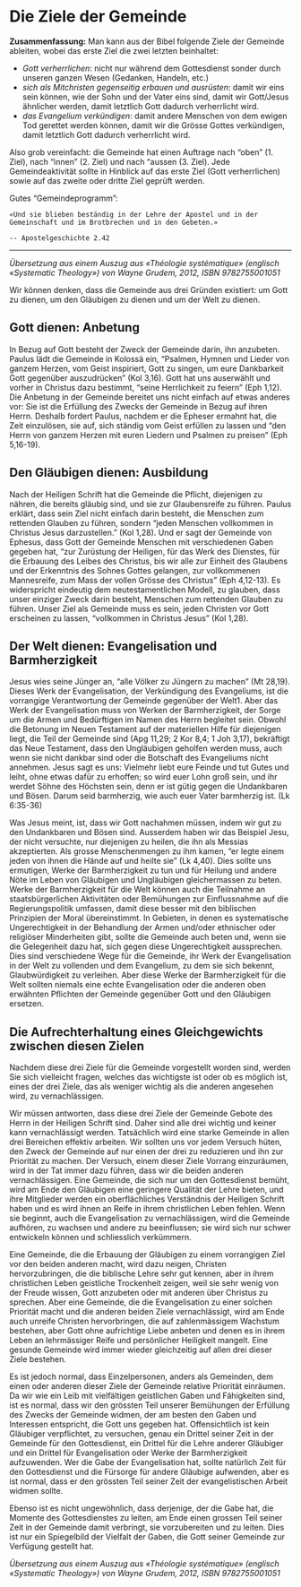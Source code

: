# Die Ziele der Gemeinde  {#die-ziele-der-gemeinde}

**Zusammenfassung:** Man kann aus der Bibel folgende Ziele der Gemeinde ableiten, wobei das erste Ziel die zwei letzten beinhaltet:

- *Gott verherrlichen*: nicht nur während dem Gottesdienst sonder durch unseren ganzen Wesen (Gedanken, Handeln, etc.)
- *sich als Mitchristen gegenseitig erbauen und ausrüsten*: damit wir eins sein können, wie der Sohn und der Vater eins sind, damit wir Gott/Jesus ähnlicher werden, damit letztlich  Gott dadurch verherrlicht wird.
- *das Evangelium verkündigen*: damit andere Menschen von dem ewigen Tod gerettet werden können, damit wir die Grösse Gottes verkündigen, damit letztlich  Gott dadurch verherrlicht wird.

Also grob vereinfacht: die Gemeinde hat einen Auftrage nach "oben" (1. Ziel), nach "innen" (2. Ziel) und nach "aussen (3. Ziel). Jede Gemeindeaktivität sollte in Hinblick auf das erste Ziel (Gott verherrlichen) sowie auf das zweite oder dritte Ziel geprüft werden. 

Gutes "Gemeindeprogramm":

```block
«Und sie blieben beständig in der Lehre der Apostel und in der Gemeinschaft und im Brotbrechen und in den Gebeten.» 

-- Apostelgeschichte 2.42
```

***

*Übersetzung aus einem Auszug aus «Théologie systématique» (englisch «Systematic Theology») von Wayne Grudem, 2012, ISBN  9782755001051*

Wir können denken, dass die Gemeinde aus drei Gründen existiert: um Gott zu dienen, um den Gläubigen zu dienen und um der Welt zu dienen.

## Gott dienen: Anbetung

In Bezug auf Gott besteht der Zweck der Gemeinde darin, ihn anzubeten. Paulus lädt die Gemeinde in Kolossä ein, "Psalmen, Hymnen und Lieder von ganzem Herzen, vom Geist inspiriert, Gott zu singen, um eure Dankbarkeit Gott gegenüber auszudrücken" (Kol 3,16). Gott hat uns auserwählt und vorher in Christus dazu bestimmt, "seine Herrlichkeit zu feiern" (Eph 1,12). Die Anbetung in der Gemeinde bereitet uns nicht einfach auf etwas anderes vor: Sie ist die Erfüllung des Zwecks der Gemeinde in Bezug auf ihren Herrn. Deshalb fordert Paulus, nachdem er die Epheser ermahnt hat, die Zeit einzulösen, sie auf, sich ständig vom Geist erfüllen zu lassen und "den Herrn von ganzem Herzen mit euren Liedern und Psalmen zu preisen" (Eph 5,16-19).

## Den Gläubigen dienen: Ausbildung

Nach der Heiligen Schrift hat die Gemeinde die Pflicht, diejenigen zu nähren, die bereits gläubig sind, und sie zur Glaubensreife zu führen. Paulus erklärt, dass sein Ziel nicht einfach darin besteht, die Menschen zum rettenden Glauben zu führen, sondern "jeden Menschen vollkommen in Christus Jesus darzustellen." (Kol 1,28). Und er sagt der Gemeinde von Ephesus, dass Gott der Gemeinde Menschen mit verschiedenen Gaben gegeben hat, "zur Zurüstung der Heiligen, für das Werk des Dienstes, für die Erbauung des Leibes des Christus, bis wir alle zur Einheit des Glaubens und der Erkenntnis des Sohnes Gottes gelangen, zur vollkommenen Mannesreife, zum Mass der vollen Grösse des Christus" (Eph 4,12-13). Es widerspricht eindeutig dem neutestamentlichen Modell, zu glauben, dass unser einziger Zweck darin besteht, Menschen zum rettenden Glauben zu führen. Unser Ziel als Gemeinde muss es sein, jeden Christen vor Gott erscheinen zu lassen, "vollkommen in Christus Jesus" (Kol 1,28).

## Der Welt dienen: Evangelisation und Barmherzigkeit

Jesus wies seine Jünger an, "alle Völker zu Jüngern zu machen" (Mt 28,19). Dieses Werk der Evangelisation, der Verkündigung des Evangeliums, ist die vorrangige Verantwortung der Gemeinde gegenüber der Welt1. Aber das Werk der Evangelisation muss von Werken der Barmherzigkeit, der Sorge um die Armen und Bedürftigen im Namen des Herrn begleitet sein. Obwohl die Betonung im Neuen Testament auf der materiellen Hilfe für diejenigen liegt, die Teil der Gemeinde sind (Apg 11,29; 2 Kor 8,4; 1 Joh 3,17), bekräftigt das Neue Testament, dass den Ungläubigen geholfen werden muss, auch wenn sie nicht dankbar sind oder die Botschaft des Evangeliums nicht annehmen. Jesus sagt es uns:
Vielmehr liebt eure Feinde und tut Gutes und leiht, ohne etwas dafür zu erhoffen; so wird euer Lohn groß sein, und ihr werdet Söhne des Höchsten sein, denn er ist gütig gegen die Undankbaren und Bösen. Darum seid barmherzig, wie auch euer Vater barmherzig ist. (Lk 6:35-36)

Was Jesus meint, ist, dass wir Gott nachahmen müssen, indem wir gut zu den Undankbaren und Bösen sind. Ausserdem haben wir das Beispiel Jesu, der nicht versuchte, nur diejenigen zu heilen, die ihn als Messias akzeptierten. Als grosse Menschenmengen zu ihm kamen, "er legte einem jeden von ihnen die Hände auf und heilte sie" (Lk 4,40). Dies sollte uns ermutigen, Werke der Barmherzigkeit zu tun und für Heilung und andere Nöte im Leben von Gläubigen und Ungläubigen gleichermassen zu beten. Werke der Barmherzigkeit für die Welt können auch die Teilnahme an staatsbürgerlichen Aktivitäten oder Bemühungen zur Einflussnahme auf die Regierungspolitik umfassen, damit diese besser mit den biblischen Prinzipien der Moral übereinstimmt. In Gebieten, in denen es systematische Ungerechtigkeit in der Behandlung der Armen und/oder ethnischer oder religiöser Minderheiten gibt, sollte die Gemeinde auch beten und, wenn sie die Gelegenheit dazu hat, sich gegen diese Ungerechtigkeit aussprechen. Dies sind verschiedene Wege für die Gemeinde, ihr Werk der Evangelisation in der Welt zu vollenden und dem Evangelium, zu dem sie sich bekennt, Glaubwürdigkeit zu verleihen. Aber diese Werke der Barmherzigkeit für die Welt sollten niemals eine echte Evangelisation oder die anderen oben erwähnten Pflichten der Gemeinde gegenüber Gott und den Gläubigen ersetzen.

## Die Aufrechterhaltung eines Gleichgewichts zwischen diesen Zielen

Nachdem diese drei Ziele für die Gemeinde vorgestellt worden sind, werden Sie sich vielleicht fragen, welches das wichtigste ist oder ob es möglich ist, eines der drei Ziele, das als weniger wichtig als die anderen angesehen wird, zu vernachlässigen.

Wir müssen antworten, dass diese drei Ziele der Gemeinde Gebote des Herrn in der Heiligen Schrift sind. Daher sind alle drei wichtig und keiner kann vernachlässigt werden. Tatsächlich wird eine starke Gemeinde in allen drei Bereichen effektiv arbeiten. Wir sollten uns vor jedem Versuch hüten, den Zweck der Gemeinde auf nur einen der drei zu reduzieren und ihn zur Priorität zu machen. Der Versuch, einem dieser Ziele Vorrang einzuräumen, wird in der Tat immer dazu führen, dass wir die beiden anderen vernachlässigen. Eine Gemeinde, die sich nur um den Gottesdienst bemüht, wird am Ende den Gläubigen eine geringere Qualität der Lehre bieten, und ihre Mitglieder werden ein oberflächliches Verständnis der Heiligen Schrift haben und es wird ihnen an Reife in ihrem christlichen Leben fehlen. Wenn sie beginnt, auch die Evangelisation zu vernachlässigen, wird die Gemeinde aufhören, zu wachsen und andere zu beeinflussen; sie wird sich nur schwer entwickeln können und schliesslich verkümmern.

Eine Gemeinde, die die Erbauung der Gläubigen zu einem vorrangigen Ziel vor den beiden anderen macht, wird dazu neigen, Christen hervorzubringen, die die biblische Lehre sehr gut kennen, aber in ihrem christlichen Leben geistliche Trockenheit zeigen, weil sie sehr wenig von der Freude wissen, Gott anzubeten oder mit anderen über Christus zu sprechen.
Aber eine Gemeinde, die die Evangelisation zu einer solchen Priorität macht und die anderen beiden Ziele vernachlässigt, wird am Ende auch unreife Christen hervorbringen, die auf zahlenmässigem Wachstum bestehen, aber Gott ohne aufrichtige Liebe anbeten und denen es in ihrem Leben an lehrmässiger Reife und persönlicher Heiligkeit mangelt. Eine gesunde Gemeinde wird immer wieder gleichzeitig auf allen drei dieser Ziele bestehen.

Es ist jedoch normal, dass Einzelpersonen, anders als Gemeinden, dem einen oder anderen dieser Ziele der Gemeinde relative Priorität einräumen. Da wir wie ein Leib mit vielfältigen geistlichen Gaben und Fähigkeiten sind, ist es normal, dass wir den grössten Teil unserer Bemühungen der Erfüllung des Zwecks der Gemeinde widmen, der am besten den Gaben und Interessen entspricht, die Gott uns gegeben hat. Offensichtlich ist kein Gläubiger verpflichtet, zu versuchen, genau ein Drittel seiner Zeit in der Gemeinde für den Gottesdienst, ein Drittel für die Lehre anderer Gläubiger und ein Drittel für Evangelisation oder Werke der Barmherzigkeit aufzuwenden. Wer die Gabe der Evangelisation hat, sollte natürlich Zeit für den Gottesdienst und die Fürsorge für andere Gläubige aufwenden, aber es ist normal, dass er den grössten Teil seiner Zeit der evangelistischen Arbeit widmen sollte.

Ebenso ist es nicht ungewöhnlich, dass derjenige, der die Gabe hat, die Momente des Gottesdienstes zu leiten, am Ende einen grossen Teil seiner Zeit in der Gemeinde damit verbringt, sie vorzubereiten und zu leiten. Dies ist nur ein Spiegelbild der Vielfalt der Gaben, die Gott seiner Gemeinde zur Verfügung gestellt hat.

*Übersetzung aus einem Auszug aus «Théologie systématique» (englisch «Systematic Theology») von Wayne Grudem, 2012, ISBN  9782755001051*
